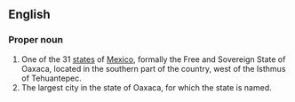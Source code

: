 ==English==

===Proper noun===
{{en-proper-noun}}
{{wikipedia}}

#One of the 31 [[states]] of [[Mexico]], formally the Free and Sovereign State of Oaxaca,  located in the southern part of the country, west of the Isthmus of Tehuantepec.
#The largest city in the state of Oaxaca, for which the state is named.